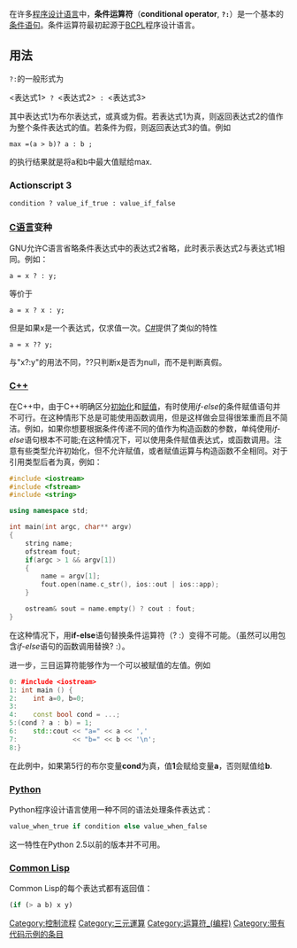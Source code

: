 {{NoteTA |G1=IT}}
在许多[[程序设计语言|程序设计语言]]中，'''条件运算符'''（'''conditional operator''', '''<code>?:</code>'''）是一个基本的[[条件语句|条件语句]]。条件运算符最初起源于[[BCPL|BCPL]]程序设计语言。

==用法==

<code>?:</code>的一般形式为

 <表达式1> ? <表达式2> : <表达式3> 

其中表达式1为布尔表达式，或真或为假。若表达式1为真，则返回表达式2的值作为整个条件表达式的值。若条件为假，则返回表达式3的值。例如
 max =(a > b)? a : b ;
的执行结果就是将a和b中最大值赋给max. 
=== Actionscript 3 ===
<source lang=actionscript3>
condition ? value_if_true : value_if_false
</source>

===[[C语言|C语言]]变种===
GNU允许C语言省略条件表达式中的表达式2省略，此时表示表达式2与表达式1相同。例如：
 a = x ? : y;
等价于
 a = x ? x : y;
但是如果x是一个表达式，仅求值一次。[[C♯|C#]]提供了类似的特性
 a = x ?? y;
与"x?:y"的用法不同，??只判断x是否为null，而不是判断真假。

===[[C++|C++]]===
在C++中，由于C++明确区分[[初始化|初始化]]和[[赋值|赋值]]，有时使用''if-else''的条件赋值语句并不可行。在这种情形下总是可能使用函数调用，但是这样做会显得很笨重而且不简洁。例如，如果你想要根据条件传递不同的值作为构造函数的参数，单纯使用''if-else''语句根本不可能;在这种情况下，可以使用条件赋值表达式，或函数调用。注意有些类型允许初始化，但不允许赋值，或者赋值运算与构造函数不全相同。对于引用类型后者为真，例如：
<source lang="cpp">
#include <iostream>
#include <fstream>
#include <string>

using namespace std;

int main(int argc, char** argv)
{
    string name;
    ofstream fout;
    if(argc > 1 && argv[1])
    {
        name = argv[1];
        fout.open(name.c_str(), ios::out | ios::app);
    }

    ostream& sout = name.empty() ? cout : fout;
}
</source>

在这种情况下，用'''if-else'''语句替换条件运算符（? :）变得不可能。（虽然可以用包含''if-else''语句的函数调用替换? :）。

进一步，三目运算符能够作为一个可以被赋值的左值。例如

<source lang="cpp">
0: #include <iostream>
1: int main () {
2:    int a=0, b=0;
3:
4:    const bool cond = ...;
5:(cond ? a : b) = 1;
6:    std::cout << "a=" << a << ','
7:              << "b=" << b << '\n';
8:}
</source>

在此例中，如果第5行的布尔变量'''cond'''为真，值'''1'''会赋给变量'''a'''，否则赋值给'''b'''.

===[[Python|Python]]===

Python程序设计语言使用一种不同的语法处理条件表达式：
<source lang="python">value_when_true if condition else value_when_false</source>
这一特性在Python 2.5以前的版本并不可用。

===[[Common_Lisp|Common Lisp]]===
Common Lisp的每个表达式都有返回值：
<source lang="lisp">
(if (> a b) x y)
</source>
[[Category:控制流程|Category:控制流程]]
[[Category:三元運算|Category:三元運算]]
[[Category:运算符_(编程)|Category:运算符_(编程)]]
[[Category:带有代码示例的条目|Category:带有代码示例的条目]]